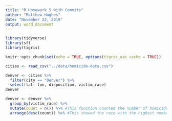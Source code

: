 ```yaml
---
title: "R Homework 5 with Commits"
author: "Matthew Hughes"
date: "November 22, 2019"
output: word_document
---
```

```r
library(tidyverse)
library(sf)
library(tigris)
```


```r
knitr::opts_chunk$set(echo = TRUE, options(tigris_use_cache = TRUE))
```

```r
cities <- read_csv("../data/homicide-data.csv")
```
```r
denver <- cities %>% 
  filter(city == "Denver") %>% 
  select(lat, lon, disposition, victim_race)
denver
```
```r
denver <- denver %>% 
  group_by(victim_race) %>% 
  mutate(count = n()) %>% #This function counted the number of homicides per race.
  arrange(desc(count)) %>% #This showed the race with the highest number of homicides on top. 
```

